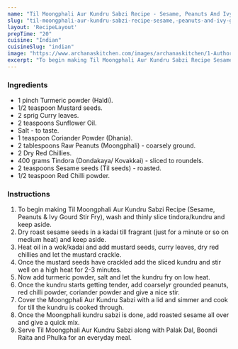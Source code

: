 ---
name: "Til Moongphali Aur Kundru Sabzi Recipe - Sesame, Peanuts And Ivy Gourd Stir Fry"
slug: "til-moongphali-aur-kundru-sabzi-recipe-sesame,-peanuts-and-ivy-gourd-stir-fry"
layout: 'RecipeLayout'
prepTime: "20"
cuisine: "Indian"
cuisineSlug: "indian"
image: "https://www.archanaskitchen.com/images/archanaskitchen/1-Author/shaheen_ali/Stir_Fry_Peanut__Sesame_Ivy_Gourd__Til_Moongphalli_Wale_Kundru_Fry.jpg"
excerpt: "To begin making Til Moongphali Aur Kundru Sabzi Recipe Sesame, Peanuts  Ivy Gourd Stir Fry, wash and thinly slice tindorakundru and keep aside"
---

### Ingredients

- 1 pinch Turmeric powder (Haldi).
- 1/2 teaspoon Mustard seeds.
- 2 sprig Curry leaves.
- 2 teaspoons Sunflower Oil.
- Salt - to taste.
- 1 teaspoon Coriander Powder (Dhania).
- 2 tablespoons Raw Peanuts (Moongphali) - coarsely ground.
- 2 Dry Red Chillies.
- 400 grams Tindora (Dondakaya/ Kovakkai) - sliced to roundels.
- 2 teaspoons Sesame seeds (Til seeds) - roasted.
- 1/2 teaspoon Red Chilli powder.

### Instructions

1. To begin making Til Moongphali Aur Kundru Sabzi Recipe (Sesame, Peanuts & Ivy Gourd Stir Fry), wash and thinly slice tindora/kundru and keep aside.
1. Dry roast sesame seeds in a kadai till fragrant (just for a minute or so on medium heat) and keep aside.
1. Heat oil in a wok/kadai and add mustard seeds, curry leaves, dry red chillies and let the mustard crackle.
1. Once the mustard seeds have crackled add the sliced kundru and stir well on a high heat for 2-3 minutes.
1. Now add turmeric powder, salt and let the kundru fry on low heat.
1. Once the kundru starts getting tender, add coarselyr grounded peanuts, red chilli powder, coriander powder and give a nice stir.
1. Cover the Moongphali Aur Kundru Sabzi with a lid and simmer and cook for till the kundru is cooked through.
1. Once the Moongphali kundru sabzi is done, add roasted sesame all over and give a quick mix.
1. Serve Til Moongphali Aur Kundru Sabzi along with Palak Dal, Boondi Raita and Phulka for an everyday meal.
